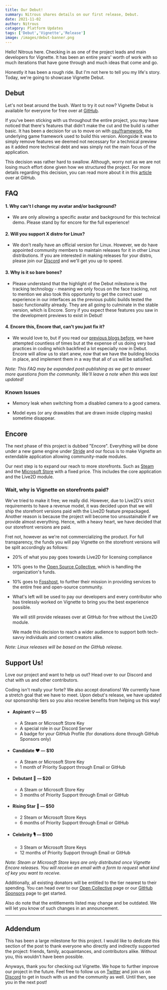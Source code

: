 ```yaml
---
title: Our Debut!
summary: Nitrous shares details on our first release, Debut.
date: 2021-11-02
author: Nitrous 
catagory: Platform Updates
tags: ['Debut','Vignette','Release']
image: /images/debut-banner.png
--- 
```

Hello! Nitrous here. Checking in as one of the project leads and main developers for Vignette. It has been an entire years' worth of work with so much iterations that have gone through and much ideas that come and go.

Honestly it has been a rough ride. But I'm not here to tell you my life's story. Today, we're going to showcase Vignette Debut.

## Debut
Let's not beat around the bush. Want to try it out now? Vignette Debut is available for everyone for free over at [GitHub](https://github.com/vignetteapp/vignette/releases).

If you've been sticking with us throughout the entire project, you may have noticed that there's features that didn't make the cut and the build is rather basic. It has been a decision for us to move on with [osu!framework](https://github.com/ppy/osu-framework), the underlying game framework used to build this version. Alongside it was to simply remove features we deemed not necessary for a technical preview as it added more technical debt and was simply not the main focus of the application.

This decision was rather hard to swallow. Although, worry not as we are not losing much effort done given how we structured the project. For more details regarding this decision, you can read more about it in this [article](https://github.com/vignetteapp/vignette/discussions/233) over at GitHub.

## FAQ
#### 1. Why can't I change my avatar and/or background?
- We are only allowing a specific avatar and background for this technical demo. Please stand by for encore for the full experience!
#### 2. Will you support X distro for Linux?
- We don't really have an official version for Linux. However, we do have appointed community members to maintain releases for it in other Linux distributions. If you are interested in making releases for your distro, please join our [Discord](https://go.vignetteapp.org/discord) and we'll get you up to speed.
#### 3. Why is it so bare bones?
- Please understand that the highlight of the Debut milestone is the tracking technology - meaning we only focus on the face tracking, not to mention we also took this opportunity to get the correct user experience in our interfaces as the previous public builds tested the basic functionality already. They are all going to culminate in the stable version, which is Encore. Sorry if you expect these features you saw in the development previews to exist in Debut!
#### 4. Encore this, Encore that, can't you just fix it?
- We would love to, but if you read our [previous blogs before](https://github.com/vignetteapp/vignette/discussions/233), we have attempted countless of times but at the expense of us doing very bad practices in coding which backfired a lot especially now in Debut. Encore will allow us to start anew, now that we have the building blocks in place, and implement them in a way that all of us will be satisified.

*Note: This FAQ may be expanded post-publishing as we get to answer more questions from the community. We'll leave a note when this was last updated!*

### Known Issues
- Memory leak when switching from a disabled camera to a good camera.

- Model eyes (or any drawables that are drawn inside clipping masks) sometime disappear.

## Encore
The next phase of this project is dubbed "Encore". Everything will be done under a new game engine under [Stride](https://stride3d.net) and our focus is to make Vignette an extendable application allowing community-made modules.

Our next step is to expand our reach to more storefronts. Such as [Steam](https://store.steampowered.com) and the [Microsoft Store](https://www.microsoft.com/en-us/store/apps/windows) with a fixed price. This includes the core application and the Live2D module.

### Wait, why is Vignette on storefronts paid?
We've tried to make it free; we really did. However, due to Live2D's strict requirements to have a revenue model, it was decided upon that we will ship the storefront versions paid with the Live2D feature prepackaged. Another reason is because the project will become too unsustainable if we provide almost everything. Hence, with a heavy heart, we have decided that our storefront versions are paid.

Fret not, however as we're not commercializing the product. For full transparency, the funds you will pay Vignette on the storefront versions will be split accordingly as follows:

- 20% of what you pay goes towards Live2D for licensing compliance
- 10% goes to the [Open Source Collective](https://oscollective.org), which is handling the organization's funds.
- 10% goes to [Fosshost](https://fosshost.org), to further their mission in providing services to the entire free and open-source community.
- What's left will be used to pay our developers and every contributor who has tirelessly worked on Vignette to bring you the best experience possible.

    We will still provide releases over at GitHub for free without the Live2D module. 
    
    We made this decision to reach a wider audience to support both tech-savvy individuals and content creators alike.

*Note: Linux releases will be based on the GitHub release.*

## Support Us!
Love our project and want to help us out? Head over to our Discord and chat with us and other contributors.

Coding isn't really your forte? We also accept donations! We currently have a stretch goal that we have to meet. Upon debut's release, we have updated our sponsorship tiers so you also receive benefits from helping us this way!

- #### Aspirant 💡 — $5
    - A Steam or Microsoft Store Key
    - A special role in our Discord Server
    - A badge for your GitHub Profile (for donations done through GitHub Sponsors only)
- #### Candidate ❤️ — $10
    - A Steam or Microsoft Store Key
    - 1 month of Priority Support through Email or GitHub
- #### Debutant 🎈 — $20
    - A Steam or Microsoft Store Key
    - 3 months of Priority Support through Email or GitHub
- #### Rising Star 💫 — $50
    - 2 Steam or Microsoft Store Keys
    - 6 months of Priority Support through Email or GitHub
- #### Celebrity 🎙️ — $100
    - 3 Steam or Microsoft Store Keys
    - 12 months of Priority Support through Email or GitHub

*Note: Steam or Microsoft Store keys are only distributed once Vignette Encore releases. You will receive an email with a form to request what kind of key you want to receive.*

Additionally, all existing donators will be entitled to the tier nearest to their spending. You can head over to our [Open Collective](https://opencollective.com/vignette) page or our [GitHub Sponsors](https://github.com/sponsors/vignetteapp) page to get started.

Also do note that the entitlements listed may change and be outdated. We will let you know of such changes in an announcement.

---
## Addendum
This has been a large milestone for this project. I would like to dedicate this section of the post to thank everyone who directly and indirectly supported the project: friends, family, acquaintances, and contributors alike. Without you, this wouldn't have been possible.

Anyways, thank you for checking out Vignette. We hope to further improve our project in the future. Feel free to follow us on [Twitter](https://twitter.com/vignette_org) and join us on [Discord](https://go.vignetteapp.org) to get in touch with us and the community as well. Until then, see you in the next post!
